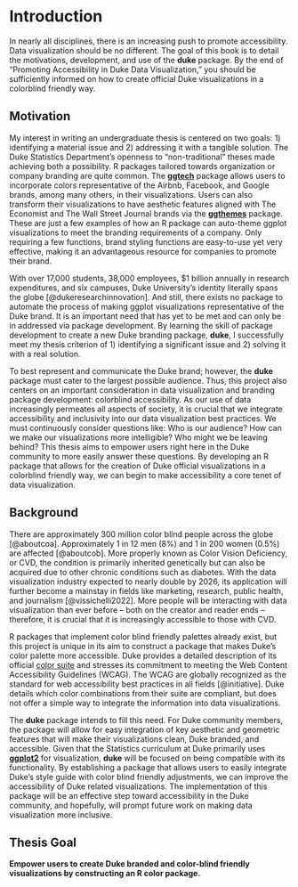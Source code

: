 # Introduction

In nearly all disciplines, there is an increasing push to promote accessibility.
Data visualization should be no different.
The goal of this book is to detail the motivations, development, and use of the **duke** package.
By the end of "Promoting Accessibility in Duke Data Visualization," you should be sufficiently informed on how to create official Duke visualizations in a colorblind friendly way.

## Motivation

My interest in writing an undergraduate thesis is centered on two goals: 1) identifying a material issue and 2) addressing it with a tangible solution.
The Duke Statistics Department's openness to "non-traditional" theses made achieving both a possibility.
R packages tailored towards organization or company branding are quite common.
The [**ggtech**](https://github.com/ricardo-bion/ggtech) package allows users to incorporate colors representative of the Airbnb, Facebook, and Google brands, among many others, in their visualizations.
Users can also transform their visualizations to have aesthetic features aligned with The Economist and The Wall Street Journal brands via the [**ggthemes**](https://github.com/jrnold/ggthemes) package.
These are just a few examples of how an R package can auto-theme ggplot visualizations to meet the branding requirements of a company.
Only requiring a few functions, brand styling functions are easy-to-use yet very effective, making it an advantageous resource for companies to promote their brand.

With over 17,000 students, 38,000 employees, \$1 billion annually in research expenditures, and six campuses, Duke University's identity literally spans the globe [@dukeresearchinnovation].
And still, there exists no package to automate the process of making ggplot visualizations representative of the Duke brand.
It is an important need that has yet to be met and can only be in addressed via package development.
By learning the skill of package development to create a new Duke branding package, **duke**, I successfully meet my thesis criterion of 1) identifying a significant issue and 2) solving it with a real solution.

To best represent and communicate the Duke brand; however, the **duke** package must cater to the largest possible audience.
Thus, this project also centers on an important consideration in data visualization and branding package development: colorblind accessibility.
As our use of data increasingly permeates all aspects of society, it is crucial that we integrate accessibility and inclusivity into our data visualization best practices.
We must continuously consider questions like: Who is our audience?
How can we make our visualizations more intelligible?
Who might we be leaving behind?
This thesis aims to empower users right here in the Duke community to more easily answer these questions.
By developing an R package that allows for the creation of Duke official visualizations in a colorblind friendly way, we can begin to make accessibility a core tenet of data visualization.

## Background

There are approximately 300 million color blind people across the globe [@aboutcoa].
Approximately 1 in 12 men (8%) and 1 in 200 women (0.5%) are affected [@aboutcob].
More properly known as Color Vision Deficiency, or CVD, the condition is primarily inherited genetically but can also be acquired due to other chronic conditions such as diabetes.
With the data visualization industry expected to nearly double by 2026, its application will further become a mainstay in fields like marketing, research, public health, and journalism [@vissichelli2022].
More people will be interacting with data visualization than ever before -- both on the creator and reader ends -- therefore, it is crucial that it is increasingly accessible to those with CVD.

R packages that implement color blind friendly palettes already exist, but this project is unique in its aim to construct a package that makes Duke's color palette more accessible.
Duke provides a detailed description of its official [color suite](https://brand.duke.edu/colors/) and stresses its commitment to meeting the Web Content Accessibility Guidelines (WCAG).
The WCAG are globally recognized as the standard for web accessibility best practices in all fields [@initiative].
Duke details which color combinations from their suite are compliant, but does not offer a simple way to integrate the information into data visualizations.

The **duke** package intends to fill this need.
For Duke community members, the package will allow for easy integration of key aesthetic and geometric features that will make their visualizations clean, Duke branded, and accessible.
Given that the Statistics curriculum at Duke primarily uses [**ggplot2**](https://github.com/tidyverse/ggplot2) for visualization, **duke** will be focused on being compatible with its functionality.
By establishing a package that allows users to easily integrate Duke's style guide with color blind friendly adjustments, we can improve the accessibility of Duke related visualizations.
The implementation of this package will be an effective step toward accessibility in the Duke community, and hopefully, will prompt future work on making data visualization more inclusive.

## Thesis Goal

**Empower users to create Duke branded and color-blind friendly visualizations by constructing an R color package.**
